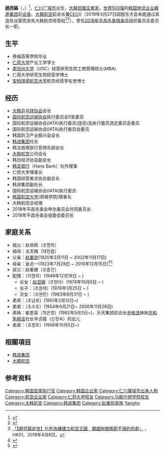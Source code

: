 {{Infobox person
| name = 趙亮鎬
| image = Cho Yang-ho in the 2015-2016 of Korea-France Bilateral Exchanges (cropped).jpg
| caption = 趙亮鎬，2016年
| birth_date = {{birth date|1949|3|8|df=yes}}
| birth_place = {{flagicon|South Korea|1949}} [[第一共和國_(大韓民國)|南韓]][[仁川广域市|仁川广域市]]
| death_date = {{death date and age|2019|4|8|1949|3|8|df=yes}}
| death_place = {{USA}}[[加利福利亚州|加利福利亚州]][[洛杉磯|洛杉磯]]
| spouse = 李明姬
| children = 趙顯娥、趙顯玟、趙源泰
| module  = {{Infobox Korean name|child=yes
| hangul  = 조양호
| hanja   = 趙亮鎬
| rr      = Jo Yang-ho
| mr      = Cho Yang-ho}}
}}

'''趙亮鎬'''（{{kor|名=韩|漢=趙亮鎬|諺=조양호}}，{{bd|1949年|3月8日|2019年|4月8日|catIdx=Cho}}）<ref>{{Cite news|url=https://www.bloomberg.com/news/articles/2019-04-08/hanjin-group-s-cho-yang-ho-dies-at-hospital-in-los-angeles|title=Hanjin Group's Cho Yang-ho Dies at Hospital in Los Angeles|work=Bloomberg|date=8 April 2019|author=Park, Kyunghee|accessdate=8 April 2019|archive-date=2019-04-08|archive-url=https://web.archive.org/web/20190408025958/https://www.bloomberg.com/news/articles/2019-04-08/hanjin-group-s-cho-yang-ho-dies-at-hospital-in-los-angeles|dead-url=no}}</ref>，[[仁川广域市|仁川广域市]]出生，[[大韓民國|大韓民國]][[企業家|企業家]]，[[世界500强|世界500强]]的[[大韓民國|韩国]][[物流|物流]][[企业|企业]][[韓進集团|韓進集团]]前[[会長|会長]]、[[大韓航空|大韓航空]]前会长兼[[CEO|CEO]]({{lang-ko|最高經營者}})（2019年3月27日因股东大会未能通过其连任议案而丧失大韩航空经营权<ref>{{cite news|title=赵亮镐丧失大韩航空经营权 韩媒：受丑闻影响|url=http://www.chinanews.com/gj/2019/03-27/8791945.shtml|publisher=中国新闻网|date=2019-03-27|accessdate=2019-04-08|archive-date=2019-04-08|archive-url=https://web.archive.org/web/20190408073224/http://www.chinanews.com/gj/2019/03-27/8791945.shtml|dead-url=no}}</ref><ref>[https://www.hk01.com/世界說/315481/趙亮鎬逝世-化危為機建立航空王國-韓國財閥晚節不保的悲劇 「【趙亮鎬逝世】化危為機建立航空王國　韓國財閥晚節不保的悲劇」] {{Wayback|url=https://www.hk01.com/%E4%B8%96%E7%95%8C%E8%AA%AA/315481/%E8%B6%99%E4%BA%AE%E9%8E%AC%E9%80%9D%E4%B8%96-%E5%8C%96%E5%8D%B1%E7%82%BA%E6%A9%9F%E5%BB%BA%E7%AB%8B%E8%88%AA%E7%A9%BA%E7%8E%8B%E5%9C%8B-%E9%9F%93%E5%9C%8B%E8%B2%A1%E9%96%A5%E6%99%9A%E7%AF%80%E4%B8%8D%E4%BF%9D%E7%9A%84%E6%82%B2%E5%8A%87 |date=20190628170207 }}。HK01。2019年4月8日。</ref>），曾任[[2018年冬季残奥会|2018年平昌冬季残奥会]]组织委员会委员长一职。

==生平==
*景福高等學校毕业
*[[仁荷大学|仁荷大学]]产业工学学士
*[[南加州大学|南加州大学]]（USC）经营研究生院工商管理硕士(MBA)
*仁荷大学研究生院经营学博士
*[[安柏瑞德航空大学|安柏瑞德航空大学]]航空经营学名誉博士

==经历==
*[[大韩乒乓球协会|大韩乒乓球协会]]会长
*[[国际航空运输协会|国际航空运输协会]]执行委员会5宣委员
*国际航空运输协会(IATA)执行委员(连任)及执行委员选定委员会委员
*国际航空运输协会(IATA)执行委员会委员
*韩国防卫产业振兴会会长
*[[韩进集团|韩进集团]]社长
*韩法首席执行官俱乐部会长
*[[大韩航空|大韩航空]]公司会长
*韩日经济协会副会长
*[[韩亚银行|韩亚银行]]（Hana Bank）社外理事
*仁荷大学理事长
*韩国经营者总协会副会长
*韩进集团副社长
*国际航空运输协会(IATA)执行委员
*[[韩国航空大学|韩国航空大学]](郑锡学院)理事长
*大韩航空总经理
*2018年平昌冬奥会申办委员会共同委员长
*2018年平昌冬奥会组委会委员长

==家庭关系==
*祖父：赵命熙（조명희）
*祖母：太天楫（태천즙）
*父亲：[[赵重勋|赵重勋]](1920年2月11日 ~ 2002年11月17日)
*母亲：金贞一(1923年7月28日 ~ 2016年12月15日)<ref>{{cite web|url=https://www.ajudaily.com/util/popPrint.php?nid=20161216000047526|title='한진그룹 숨은 조력자' 조양호 회장 모친 김정일 여사 별세|publisher={{link-ko|亚洲经济 (报纸)|아주경제|亚洲经济}}|date=2016-12-16|accessdate=2019-04-08|archive-date=2020-04-05|archive-url=https://web.archive.org/web/20200405181223/https://www.ajudaily.com/util/popPrint.php?nid=20161216000047526|dead-url=no}}</ref><ref>{{cite web|url=http://people.aks.ac.kr/front/tabCon/ppl/pplView.aks?pplId=PPL_8KOR_A1920_1_0033446|title=조중훈(趙重勳)|publisher=[[韩国学中央研究院|韩国学中央研究院]]|accessdate=2019-04-08|archive-date=2019-06-08|archive-url=https://web.archive.org/web/20190608061334/http://people.aks.ac.kr/front/tabCon/ppl/pplView.aks?pplId=PPL_8KOR_A1920_1_0033446|dead-url=no}}</ref>
*叔父：赵重建（조중건）
*配偶：{{link-ko|李明姬|이명희 (1949년)}}（이명희）(1949年12月19日 ~ )
**长女：[[赵显娥|赵显娥]]（조현아）(1974年10月5日 ~ )
**长子：{{link-ko|赵源泰|조원태}}（조원태）(1976年1月25日 ~ )
**次女：{{link-ko|赵显旼|조현민 (기업인)}}（조현민）(1983年8月31日 ~ )
*弟弟：{{link-ko|赵南镐|조남호}}（조남호）(1951年2月12日~)
*弟弟：{{link-ko|赵秀镐|조수호}}（조수호）(1954年6月21日~ 2006年11月26日)
*弟妹：崔恩英（최은영）(1962年5月3日~)、乐天集团前会长[[辛格浩|辛格浩]]妹妹[[东和免税店|东和免税店]]社长辛贞姬（신정숙）的女儿
*弟弟：{{link-ko|赵正镐|조정호}}（조정호）(1958年10月5日~)

== 相關項目 ==
*[[韩进集团|韩进集团]]
*[[大韓航空|大韓航空]]

== 参考资料 ==
{{reflist}}

{{韩进集团}}
{{大韩航空}}

{{Authority control}}
{{DEFAULTSORT:Cho, Yangho}}
[[Category:韩国首席执行官|Category:韩国首席执行官]]
[[Category:韩国企业家|Category:韩国企业家]]
[[Category:仁川廣域市出身人物|Category:仁川廣域市出身人物]]
[[Category:航空企业家|Category:航空企业家]]
[[Category:仁荷大学校友|Category:仁荷大学校友]] 
[[Category:马歇尔商学院校友|Category:马歇尔商学院校友]]
[[Category:大韩航空|Category:大韩航空]]
[[Category:韩进集团|Category:韩进集团]]
[[Category:赵重勋家族|Category:赵重勋家族]]
[[Category:趙姓|Yangho]]